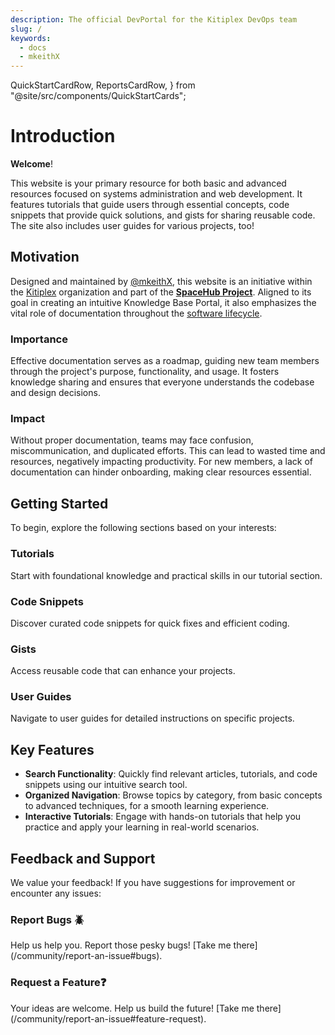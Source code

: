 ```yaml
---
description: The official DevPortal for the Kitiplex DevOps team
slug: /
keywords:
  - docs
  - mkeithX
---
```


  QuickStartCardRow,
  ReportsCardRow,
} from "@site/src/components/QuickStartCards";


# Introduction
**Welcome**! 

This website is your primary resource for both basic and advanced resources focused on systems administration and web development. It features tutorials that guide users through essential concepts, code snippets that provide quick solutions, and gists for sharing reusable code. The site also includes user guides for various projects, too!

## Motivation

Designed and maintained by [@mkeithX](https://github.com/mkeithx), this website is an initiative within the [Kitiplex](https://github.com/kitiplex) organization and part of the [**SpaceHub Project**](#). Aligned to its goal in creating an intuitive Knowledge Base Portal, it also emphasizes the vital role of documentation throughout the [software lifecycle](/docs/sdlc).


### Importance
Effective documentation serves as a roadmap, guiding new team members through the project's purpose, functionality, and usage. It fosters knowledge sharing and ensures that everyone understands the codebase and design decisions.

### Impact
Without proper documentation, teams may face confusion, miscommunication, and duplicated efforts. This can lead to wasted time and resources, negatively impacting productivity. For new members, a lack of documentation can hinder onboarding, making clear resources essential.

## Getting Started

To begin, explore the following sections based on your interests:

<Columns className='item margin-bottom-lg' > 

<Column  className='text--left item  padding--sm'>
<Card shadow='tl'  style={{border: '1.5px solid var(--ifm-color-primary)', height:'100%'}}>
    <CardHeader>
      <h3>Tutorials</h3>
    </CardHeader>
    <CardBody>
      Start with foundational knowledge and practical skills in our tutorial section.
    </CardBody>
  </Card>
</Column>

<Column  className='text--left item  padding--sm'>
<Card shadow='tl'style={{border: '1.5px solid var(--ifm-color-primary)', height:'100%'}}>
    <CardHeader>
      <h3>Code Snippets</h3>
    </CardHeader>
    <CardBody>
    Discover curated code snippets for quick fixes and efficient coding.
    </CardBody>
  </Card>
</Column>


</Columns> 
<Columns className='item margin-bottom-lg' > 

<Column  className='text--left item  padding--sm'>
<Card shadow='tl'  style={{border: '1.5px solid var(--ifm-color-primary)', height:'100%'}}>
    <CardHeader>
      <h3>Gists</h3>
    </CardHeader>
    <CardBody>
      Access reusable code that can enhance your projects.
    </CardBody>
  </Card>
</Column>

<Column  className='text--left item  padding--sm'>
<Card shadow='tl'style={{border: '1.5px solid var(--ifm-color-primary)', height:'100%'}}>
    <CardHeader>
      <h3>User Guides</h3>
    </CardHeader>
    <CardBody>
    Navigate to user guides for detailed instructions on specific projects.
    </CardBody>
  </Card>
</Column>


</Columns> 

<!-- ## Purpose

Our documentation is designed to empower users with:

- **Tutorials**: Step-by-step guides that cover essential concepts in systems administration and web development.
- **Code Snippets**: Quick solutions to common coding challenges for efficient implementation.
- **Gists**: Shareable, reusable code snippets that facilitate collaboration across projects.
- **User Guides**: Comprehensive resources tailored to various projects, providing detailed insights and instructions. -->


<!-- 
## Who Should Use This Documentation?

- **Systems Administrators**: Access practical resources and tutorials to streamline administrative tasks and improve system performance.
- **Web Developers**: Find guides and code snippets to enhance your development skills and workflow efficiency.
- **Project Managers**: Utilize user guides to grasp project specifics and foster better collaboration with technical teams. -->

## Key Features

- **Search Functionality**: Quickly find relevant articles, tutorials, and code snippets using our intuitive search tool.
- **Organized Navigation**: Browse topics by category, from basic concepts to advanced techniques, for a smooth learning experience.
- **Interactive Tutorials**: Engage with hands-on tutorials that help you practice and apply your learning in real-world scenarios.



## Feedback and Support


We value your feedback! If you have suggestions for improvement or encounter any issues:

<Columns className='item margin-bottom-lg' > 

<Column  className='text--left item  padding--sm'>
<Card shadow='tl'  style={{border: '1.5px solid var(--ifm-color-primary)', height:'100%'}}>
    <CardHeader>
      <h3>Report Bugs 🪲</h3>
    </CardHeader>
    <CardBody>
      Help us help you. Report those pesky bugs! [Take me there](/community/report-an-issue#bugs).
    </CardBody>
  </Card>
</Column>

<Column  className='text--left item  padding--sm'>
<Card shadow='tl'style={{border: '1.5px solid var(--ifm-color-primary)', height:'100%'}}>
    <CardHeader>
      <h3>Request a Feature❓</h3>
    </CardHeader>
    <CardBody>
      Your ideas are welcome. Help us build the future! [Take me there](/community/report-an-issue#feature-request).
    </CardBody>
  </Card>
</Column>

</Columns> 





<!-- ## Stay Updated

Don’t forget to check our **Changelog** regularly for updates on new tutorials, code snippets, and project guides. We are dedicated to keeping our documentation current and helpful.

Thank you for visiting our Documentation Hub. We hope you find these resources valuable as you navigate your journey in systems administration and web development! -->


<KitimiLogo class="logoBadge"/>